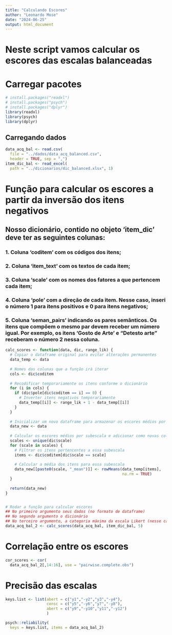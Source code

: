 ---
title: "Calculando Escores"
author: "Leonardo Mose"
date: "2024-06-25"
output: html_document
---

# Neste script vamos calcular os escores das escalas balanceadas


# Carregar pacotes
```{r}
# install.packages("readxl")
# install.packages("psych")
# install.packages("dplyr")
library(readxl)
library(psych)
library(dplyr)
```


## Carregando dados
```{r}
data_acq_bal <- read.csv(
  file = "../dados/data_acq_balanced.csv",
  header = TRUE, sep = ",")
item_dic_bal <- read_excel(
  path = "../dicionarios/dic_balanced.xlsx", 1)
```


# Função para **calcular os escores** a partir da inversão dos itens negativos

## Nosso dicionário, contido no objeto 'item_dic' deve ter as seguintes colunas:
### 1. Coluna 'coditem' com os códigos dos itens;
###  2. Coluna 'item_text' com os textos de cada item;
###  3. Coluna 'scale' com os nomes dos fatores a que pertencem cada item;
###  4. Coluna 'pole' com a direção de cada item. Nesse caso, inseri o número 1 para itens positivos e 0 para itens negativos;
###  5. Coluna 'seman_pairs' indicando os pares semânticos. Os itens que compõem o mesmo par devem receber um número igual. Por exemplo, os itens 'Gosto de Arte' e "Detesto arte" receberam o número 2 nessa coluna.
```{r}
calc_scores <- function(data, dic, range_lik) {
  # Copiar o dataframe original para evitar alterações permanentes
  data_temp <- data
  
  # Nomes das colunas que a função irá iterar
  cols <- dic$coditem
  
  # Recodificar temporariamente os itens conforme o dicionário
  for (i in cols) {
    if (dic$pole[dic$coditem == i] == 0) {
      # Inverter itens negativos temporariamente
      data_temp[[i]] <- range_lik + 1 - data_temp[[i]]
    }
  }
  
  # Inicializar um novo dataframe para armazenar os escores médios por subescala
  data_new <- data
  
  # Calcular os escores médios por subescala e adicionar como novas colunas
  scales <- unique(dic$scale)
  for (scale in scales) {
    # Filtrar os itens pertencentes a essa subescala
    items <- dic$coditem[dic$scale == scale]
    
    # Calcular a média dos itens para essa subescala
    data_new[[paste0(scale, "_mean")]] <- rowMeans(data_temp[items],
                                                   na.rm = TRUE)
  }
  
  return(data_new)
}


# Rodar a função para calcular escores
## No primeiro argumento seus dados (no formato de dataframe)
## No segundo argumento o dicionário
## No terceiro argumento, a categoria máxima da escala Likert (nesse caso 5)
data_acq_bal_2 <- calc_scores(data_acq_bal, item_dic_bal, 5)
```


# Correlação entre os escores
```{r}
cor_scores <- cor(
  data_acq_bal_2[,14:16], use = "pairwise.complete.obs")
```


# Precisão das escalas
```{r}
keys.list <- list(abert = c("y1","-y2","y3","-y4"),
                  consc = c("y5","-y6","y7","-y8"),
                  abert = c("y9","-y10","y11","-y12")
                  )

psych::reliability(
  keys = keys.list, items = data_acq_bal_2)
```

